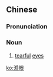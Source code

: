 ==Chinese==
{{zh-forms|s=泪眼}}

===Pronunciation===
{{zh-pron
|m=lèiyǎn
|cat=n
}}

===Noun===
{{zh-noun}}

# [[tearful]] [[eyes]]

[[ko:淚眼]]